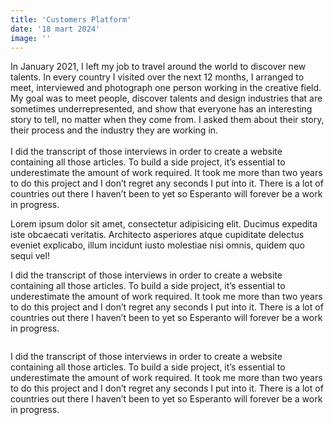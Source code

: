 ```yaml
---
title: 'Customers Platform'
date: '18 mart 2024'
image: ''
---
```

<Cover srcImg="/projects/cp/cover.jpg"/>
<ContentWrap>
  <AboutProject
    title='Coffetino eCommerce website'
    link="https://google.com" 
    roles={['UI/UX', 'Front-End', 'Back-End', 'eCommerce']}
    client="Self-initiated" 
    date='June 2021'
  >
    <p>In January 2021, I left my job to travel around the world to discover new talents. In every country I visited over the next 12 months, I arranged to meet, interviewed and photograph one person working in the creative field. My goal was to meet people, discover talents and design industries that are sometimes underrepresented, and show that everyone has an interesting story to tell, no matter when they come from. I asked them about their story, their process and the industry they are working in. <br/><br/>I did the transcript of those interviews in order to create a website containing all those articles. To build a side project, it’s essential to underestimate the amount of work required. It took me more than two years to do this project and I don’t regret any seconds I put into it. There is a lot of countries out there I haven’t been to yet so Esperanto will forever be a work in progress.</p>
  </AboutProject>
  <Splitter height="100" />
  <Heading text="Technologies"/>
  <Paragraph>
      <p><span>Lorem ipsum dolor sit amet, consectetur adipisicing elit. Ducimus expedita iste obcaecati veritatis. Architecto asperiores atque cupiditate delectus eveniet explicabo, illum incidunt iusto molestiae nisi omnis, quidem quo sequi vel!</span></p>
      <TechIcons icons={['sketch', 'html', 'css', 'sass','js', 'react', 'redux', 'mongodb']} />
  </Paragraph>
    <Splitter height="100" />
    <Heading text="Logo"/>
    <Paragraph>
        <p>I did the transcript of those interviews in order to create a website containing all those articles. To build a side project, it’s essential to underestimate the amount of work required. It took me more than two years to do this project and I don’t regret any seconds I put into it. There is a lot of countries out there I haven’t been to yet so Esperanto will forever be a work in progress.</p>
        <Img srcImg="/projects/coffetino/logo.jpg" />
    </Paragraph>
    <Splitter height="100" />
    <Heading text="Web Design"/>
    <Paragraph>
        <p>I did the transcript of those interviews in order to create a website containing all those articles. To build a side project, it’s essential to underestimate the amount of work required. It took me more than two years to do this project and I don’t regret any seconds I put into it. There is a lot of countries out there I haven’t been to yet so Esperanto will forever be a work in progress.</p>
        <Img srcImg="/projects/coffetino/logo.jpg" />
    </Paragraph>
</ContentWrap>